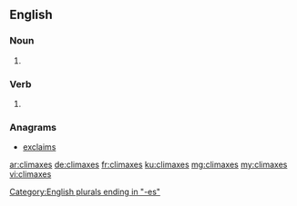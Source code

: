 ==English==

===Noun===
{{head|en|noun plural form}}

# {{plural of|climax|lang=en}}

===Verb===
{{head|en|verb form}}

# {{en-third-person singular of|climax}}

===Anagrams===
* [[exclaims#English|exclaims]]

[[Category:English plurals ending in "-es"]]

[[ar:climaxes]]
[[de:climaxes]]
[[fr:climaxes]]
[[ku:climaxes]]
[[mg:climaxes]]
[[my:climaxes]]
[[vi:climaxes]]
